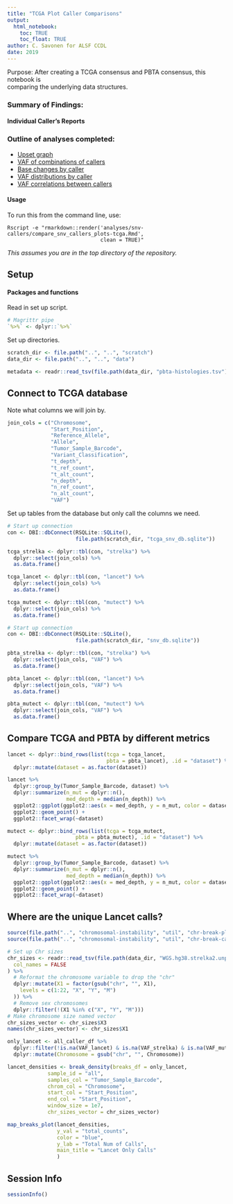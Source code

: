 ```yaml
---
title: "TCGA Plot Caller Comparisons"
output: 
  html_notebook:
    toc: TRUE
    toc_float: TRUE
author: C. Savonen for ALSF CCDL
date: 2019
---
```


Purpose: After creating a TCGA consensus and PBTA consensus, this notebook is  
comparing the underlying data structures. 

### Summary of Findings:


#### Individual Caller's Reports 

### Outline of analyses completed:

- [Upset graph](#upset-graph)  
- [VAF of combinations of callers](#vaf-for-combination-sets-of-callers)
- [Base changes by caller](#base-changes)
- [VAF distributions by caller](#vaf-distributions)
- [VAF correlations between callers](#vaf-correlations)

#### Usage

To run this from the command line, use:
```
Rscript -e "rmarkdown::render('analyses/snv-callers/compare_snv_callers_plots-tcga.Rmd', 
                              clean = TRUE)"
```

_This assumes you are in the top directory of the repository._

## Setup

#### Packages and functions

Read in set up script.

```r
# Magrittr pipe
`%>%` <- dplyr::`%>%`
```

Set up directories. 

```r
scratch_dir <- file.path("..", "..", "scratch")
data_dir <- file.path("..", "..", "data")
```

```r
metadata <- readr::read_tsv(file.path(data_dir, "pbta-histologies.tsv")) 
```

## Connect to TCGA database

Note what columns we will join by.

```r
join_cols = c("Chromosome",
              "Start_Position",
              "Reference_Allele",
              "Allele",
              "Tumor_Sample_Barcode", 
              "Variant_Classification", 
              "t_depth",
              "t_ref_count", 
              "t_alt_count", 
              "n_depth", 
              "n_ref_count", 
              "n_alt_count", 
              "VAF")
```

Set up tables from the database but only call the columns we need.

```r
# Start up connection
con <- DBI::dbConnect(RSQLite::SQLite(), 
                      file.path(scratch_dir, "tcga_snv_db.sqlite"))

tcga_strelka <- dplyr::tbl(con, "strelka") %>% 
  dplyr::select(join_cols) %>% 
  as.data.frame()

tcga_lancet <- dplyr::tbl(con, "lancet") %>% 
  dplyr::select(join_cols) %>% 
  as.data.frame()

tcga_mutect <- dplyr::tbl(con, "mutect") %>% 
  dplyr::select(join_cols) %>% 
  as.data.frame()
```

```r
# Start up connection
con <- DBI::dbConnect(RSQLite::SQLite(), 
                      file.path(scratch_dir, "snv_db.sqlite"))

pbta_strelka <- dplyr::tbl(con, "strelka") %>% 
  dplyr::select(join_cols, "VAF") %>% 
  as.data.frame()

pbta_lancet <- dplyr::tbl(con, "lancet") %>% 
  dplyr::select(join_cols, "VAF") %>% 
  as.data.frame()

pbta_mutect <- dplyr::tbl(con, "mutect") %>% 
  dplyr::select(join_cols, "VAF") %>% 
  as.data.frame()
```

## Compare TCGA and PBTA by different metrics

```r
lancet <- dplyr::bind_rows(list(tcga = tcga_lancet,  
                                pbta = pbta_lancet), .id = "dataset") %>% 
  dplyr::mutate(dataset = as.factor(dataset))

lancet %>% 
  dplyr::group_by(Tumor_Sample_Barcode, dataset) %>% 
  dplyr::summarize(n_mut = dplyr::n(), 
                   med_depth = median(n_depth)) %>% 
  ggplot2::ggplot(ggplot2::aes(x = med_depth, y = n_mut, color = dataset)) + 
  ggplot2::geom_point() + 
  ggplot2::facet_wrap(~dataset)
```

```r
mutect <- dplyr::bind_rows(list(tcga = tcga_mutect,  
                      pbta = pbta_mutect), .id = "dataset") %>% 
  dplyr::mutate(dataset = as.factor(dataset))

mutect %>% 
  dplyr::group_by(Tumor_Sample_Barcode, dataset) %>% 
  dplyr::summarize(n_mut = dplyr::n(), 
                   med_depth = median(n_depth)) %>% 
  ggplot2::ggplot(ggplot2::aes(x = med_depth, y = n_mut, color = dataset)) + 
  ggplot2::geom_point() + 
  ggplot2::facet_wrap(~dataset)
```

## Where are the unique Lancet calls? 

```r
source(file.path("..", "chromosomal-instability", "util", "chr-break-plot.R"))
source(file.path("..", "chromosomal-instability", "util", "chr-break-calculate.R"))
```

```r
# Set up Chr sizes
chr_sizes <- readr::read_tsv(file.path(data_dir, "WGS.hg38.strelka2.unpadded.bed"),
  col_names = FALSE
) %>%
  # Reformat the chromosome variable to drop the "chr"
  dplyr::mutate(X1 = factor(gsub("chr", "", X1),
    levels = c(1:22, "X", "Y", "M")
  )) %>%
  # Remove sex chromosomes
  dplyr::filter(!(X1 %in% c("X", "Y", "M")))
# Make chromosome size named vector
chr_sizes_vector <- chr_sizes$X3
names(chr_sizes_vector) <- chr_sizes$X1
```

```r
only_lancet <- all_caller_df %>% 
  dplyr::filter(!is.na(VAF_lancet) & is.na(VAF_strelka) & is.na(VAF_mutect)) %>% 
  dplyr::mutate(Chromosome = gsub("chr", "", Chromosome))

lancet_densities <- break_density(breaks_df = only_lancet, 
             sample_id = "all",
             samples_col = "Tumor_Sample_Barcode",
             chrom_col = "Chromosome",
             start_col = "Start_Position",
             end_col = "Start_Position", 
             window_size = 1e7,
             chr_sizes_vector = chr_sizes_vector)

map_breaks_plot(lancet_densities, 
                y_val = "total_counts", 
                color = "blue", 
                y_lab = "Total Num of Calls", 
                main_title = "Lancet Only Calls"
                )
```

## Session Info

```r
sessionInfo()
```
